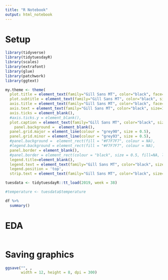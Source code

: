 ```yaml
---
title: "R Notebook"
output: html_notebook
---
```


# Setup

```r
library(tidyverse)
library(tidytuesdayR)
library(scales)
library(extrafont)
library(glue)
library(patchwork)
library(ggtext)
```

```r
my.theme <- theme(
  plot.title = element_text(family="Gill Sans MT", color="black", face="bold", size=24, hjust=0), 
  plot.subtitle = element_text(family="Gill Sans MT", color="black", size=12, hjust=0), 
  axis.title = element_text(family="Gill Sans MT", color="black", face="bold", size=12), 
  axis.text = element_text(family="Gill Sans MT", color="black", size=14), 
  axis.ticks = element_blank(),
  #axis.ticks.y = element_blank(), 
  plot.caption = element_text(family="Gill Sans MT", color="black", size=12), 
    panel.background =  element_blank(), 
  panel.grid.major = element_line(colour = "grey90", size = 0.5),
  panel.grid.minor = element_line(colour = "grey93", size = 0.5),
  #panel.background =  element_rect(fill = "#F7F7F7", colour = NA), 
  #legend.background = element_rect(fill = "#F7F7F7", colour = NA),
  panel.border = element_blank(), 
  #panel.border = element_rect(colour = "black", size = 0.5, fill=NA, linetype = 1),
  legend.title=element_blank(), 
  legend.text = element_text(family="Gill Sans MT", color="black", size=12, hjust=0),
  legend.position = 'top',
  strip.text = element_text(family="Gill Sans MT", color="black", size=14))
```

```r
tuesdata <- tidytuesdayR::tt_load(2019, week = 38)

#temperature <- tuesdata$temperature
```

```r
df %>% 
  summary()
```

# EDA  



```r

```



# Saving graphics  

```r
ggsave("", ,
       width = 12, height = 8, dpi = 300)
```

